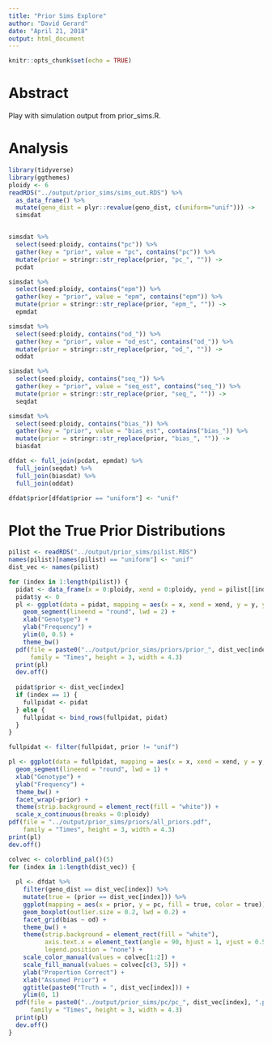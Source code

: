 ```yaml
---
title: "Prior Sims Explore"
author: "David Gerard"
date: "April 21, 2018"
output: html_document
---
```


```r
knitr::opts_chunk$set(echo = TRUE)
```

# Abstract

Play with simulation output from prior_sims.R.

# Analysis

```r
library(tidyverse)
library(ggthemes)
ploidy <- 6
readRDS("../output/prior_sims/sims_out.RDS") %>%
  as_data_frame() %>%
  mutate(geno_dist = plyr::revalue(geno_dist, c(uniform="unif"))) ->
  simsdat


simsdat %>% 
  select(seed:ploidy, contains("pc")) %>%
  gather(key = "prior", value = "pc", contains("pc")) %>%
  mutate(prior = stringr::str_replace(prior, "pc_", "")) ->
  pcdat

simsdat %>% 
  select(seed:ploidy, contains("epm")) %>%
  gather(key = "prior", value = "epm", contains("epm")) %>%
  mutate(prior = stringr::str_replace(prior, "epm_", "")) ->
  epmdat

simsdat %>% 
  select(seed:ploidy, contains("od_")) %>%
  gather(key = "prior", value = "od_est", contains("od_")) %>%
  mutate(prior = stringr::str_replace(prior, "od_", "")) ->
  oddat

simsdat %>% 
  select(seed:ploidy, contains("seq_")) %>%
  gather(key = "prior", value = "seq_est", contains("seq_")) %>%
  mutate(prior = stringr::str_replace(prior, "seq_", "")) ->
  seqdat

simsdat %>% 
  select(seed:ploidy, contains("bias_")) %>%
  gather(key = "prior", value = "bias_est", contains("bias_")) %>%
  mutate(prior = stringr::str_replace(prior, "bias_", "")) ->
  biasdat

dfdat <- full_join(pcdat, epmdat) %>%
  full_join(seqdat) %>%
  full_join(biasdat) %>%
  full_join(oddat)

dfdat$prior[dfdat$prior == "uniform"] <- "unif"
```

# Plot the True Prior Distributions

```r
pilist <- readRDS("../output/prior_sims/pilist.RDS")
names(pilist)[names(pilist) == "uniform"] <- "unif"
dist_vec <- names(pilist)

for (index in 1:length(pilist)) {
  pidat <- data_frame(x = 0:ploidy, xend = 0:ploidy, yend = pilist[[index]])
  pidat$y <- 0
  pl <- ggplot(data = pidat, mapping = aes(x = x, xend = xend, y = y, yend = yend)) +
    geom_segment(lineend = "round", lwd = 2) +
    xlab("Genotype") +
    ylab("Frequency") +
    ylim(0, 0.5) +
    theme_bw()
  pdf(file = paste0("../output/prior_sims/priors/prior_", dist_vec[index], ".pdf"),
      family = "Times", height = 3, width = 4.3)
  print(pl)
  dev.off()
  
  pidat$prior <- dist_vec[index]
  if (index == 1) {
    fullpidat <- pidat
  } else {
    fullpidat <- bind_rows(fullpidat, pidat)
  }
}

fullpidat <- filter(fullpidat, prior != "unif")

pl <- ggplot(data = fullpidat, mapping = aes(x = x, xend = xend, y = y, yend = yend)) +
  geom_segment(lineend = "round", lwd = 1) +
  xlab("Genotype") +
  ylab("Frequency") +
  theme_bw() +
  facet_wrap(~prior) +
  theme(strip.background = element_rect(fill = "white")) +
  scale_x_continuous(breaks = 0:ploidy)
pdf(file = "../output/prior_sims/priors/all_priors.pdf",
    family = "Times", height = 3, width = 4.3)
print(pl)
dev.off()
```


```r
colvec <- colorblind_pal()(5)
for (index in 1:length(dist_vec)) {
  
  pl <- dfdat %>%
    filter(geno_dist == dist_vec[index]) %>%
    mutate(true = (prior == dist_vec[index])) %>%
    ggplot(mapping = aes(x = prior, y = pc, fill = true, color = true)) +
    geom_boxplot(outlier.size = 0.2, lwd = 0.2) +
    facet_grid(bias ~ od) +
    theme_bw() +
    theme(strip.background = element_rect(fill = "white"),
          axis.text.x = element_text(angle = 90, hjust = 1, vjust = 0.5),
          legend.position = "none") +
    scale_color_manual(values = colvec[1:2]) +
    scale_fill_manual(values = colvec[c(3, 5)]) +
    ylab("Proportion Correct") +
    xlab("Assumed Prior") +
    ggtitle(paste0("Truth = ", dist_vec[index])) +
    ylim(0, 1)
  pdf(file = paste0("../output/prior_sims/pc/pc_", dist_vec[index], ".pdf"),
      family = "Times", height = 3, width = 4.3)
  print(pl)  
  dev.off()
}
```


